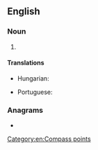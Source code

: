{{also|ene|Ene|êne|eñe|enë|-ene|-ené}}
==English==

===Noun===
{{head|en|noun}}

# {{initialism of|en|east-northeast}}

====Translations====
{{trans-top|east-northeast}}
* Hungarian: {{t+|hu|K-ÉK}}
{{trans-mid}}
* Portuguese: {{t|pt|ENE}}
{{trans-bottom}}

===Anagrams===
* {{anagrams|en|a=een|-een|Nee|e'en|een|nee|née}}

[[Category:en:Compass points]]